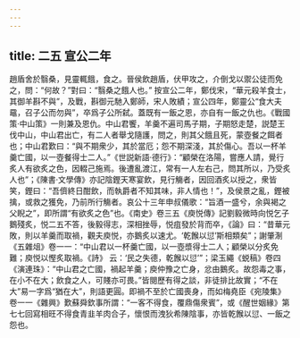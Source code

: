 ```yaml
---
---
---
```

title: 二五 宣公二年
---




趙盾舍於翳桑，見靈輒餓，食之。晉侯飲趙盾，伏甲攻之，介倒戈以禦公徒而免之，問：“何故？”對曰：“翳桑之餓人也。” 按宣公二年，鄭伐宋，“華元殺羊食士，其御羊斟不與”，及戰，斟御元馳入鄭師，宋人敗績；宣公四年，鄭靈公“食大夫黿，召子公而勿與”，卒爲子公所弑。蓋既有一飯之恩，亦自有一飯之仇也。《戰國策·中山策》一則兼及恩仇。中山君饗，羊羹不遍司馬子期，子期怒走楚，説楚王伐中山，中山君出亡，有二人者舉戈隨護，問之，則其父餓且死，蒙壺餐之餌者也；中山君歎曰：“與不期衆少，其於當厄；怨不期深淺，其於傷心。吾以一杯羊羹亡國，以一壺餐得士二人。”《世説新語·德行》：“顧榮在洛陽，嘗應人請，覺行炙人有欲炙之色，因輟己施焉。後遭亂渡江，常有一人左右己，問其所以，乃受炙人也”；《陳書·文學傳》亦記陰鏗天寒宴飲，見行觴者，因回酒炙以授之，衆皆笑，鏗曰：“吾儕終日酣飲，而執爵者不知其味，非人情也！”，及侯景之亂，鏗被擒，或救之獲免，乃前所行觴者。哀公十三年申叔儀歌：“旨酒一盛兮，余與褐之父睨之”，即所謂“有欲炙之色”也。《南史》卷三五《庾悦傳》記劉毅微時向悦乞子鵝殘炙，悦二五不答，後毅得志，深相挫辱，悦疽發於背而卒，《論》曰：“昔華元敗，則以羊羹而取禍，觀夫庾悦，亦鵝炙以速尤。‘乾餱以愆’斯相類矣”；謝肇淛《五雜俎》卷一一：“中山君以一杯羹亡國，以一壺漿得士二人；顧榮以分炙免難；庾悦以慳炙取禍。《詩》 云：‘民之失德，乾餱以愆’”；梁玉繩《蜕稿》卷四《演連珠》：“中山君之亡國，禍起羊羹；庾仲豫之亡身，忿由鵝炙。故怨毒之事，在小不在大；飲食之人，可賤亦可畏。”皆閱歷有得之談，非徒排比故實；“不在大”易一字爲“猶在大”，則語更圓。即禍不至於亡國喪身，而如梅堯臣《宛陵集》卷一一《雜興》歎蘇舜欽事所謂：“一客不得食，覆鼎傷衆賓”，或《醒世姻緣》第七七回寫相旺不得食青韭羊肉合子，懷恨而洩狄希陳陰事，亦皆乾餱以愆、一飯之怨也。